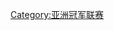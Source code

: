 {{Navbox
|bodyclass=hlist

|name=2010年亚足联冠军联赛
|title = [[2010年亚足联冠军联赛]]
|group1 = 小組賽
|list1 = 
*[[伊蒂哈德足球俱樂部 (吉達)|伊蒂哈德]]
*[[希拉爾足球俱樂部|希拉爾]]
*[[艾阿里足球俱樂部 (吉達)|艾阿里]]
*[[艾沙比足球俱樂部 (沙特阿拉伯)|艾沙比]]
*[[艾斯迪格拿足球俱樂部|艾斯迪格拿]]
*[[克爾曼足球俱樂部|克爾曼]]
*[[沙巴罕足球俱樂部|沙巴罕]]
*[[索柏阿罕足球俱樂部|索柏阿罕]]
*[[艾阿里足球俱樂部 (杜拜)|艾阿里]]
*[[艾積斯拿足球俱樂部|艾積斯拿]]
*[[艾恩足球俱樂部|艾恩]]
*[[賓約哥足球俱樂部|賓約哥]]
*[[塔什干棉農足球俱樂部|塔什干棉農]]
*[[艾加拉法足球俱樂部|艾加拉法]]
*[[艾薩德足球俱樂部|艾薩德]]
*[[鹿島鹿角]]
*[[川崎前鋒]]
*[[大阪飛腳]]
*[[广岛三箭]]
*[[全北現代汽車]]
*[[城南一和天馬]]
*[[浦項製鐵]]
*[[水原三星藍翼]]
*[[北京國安足球俱樂部|北京國安]]
*[[長春亞泰足球俱樂部|長春亞泰]]
*[[河南建業足球俱樂部|河南建業]]
*[[山東魯能泰山足球俱樂部|山東魯能泰山]]
*[[墨爾本勝利足球俱樂部|墨爾本勝利]]
*[[阿德萊德聯足球俱樂部|阿德萊德聯]]
*[[佩斯普拉足球俱樂部|佩斯普拉]]
*[[新加坡武裝部隊足球俱樂部|新加坡武裝部隊]]
|group2 = 外圍賽
|list2 = 
*[[阿爾華達足球俱樂部 (阿布扎比)|阿爾華達]]
*[[丘吉尔兄弟体育俱乐部|丘吉爾兄弟]]
*[[艾卡拉馬足球俱樂部|卡拉馬]]
*[[斯里維加亞足球俱樂部|斯里維加亞]]
*[[蒙通聯足球俱樂部|蒙通聯]]
*[[峴港足球俱樂部|峴港]]}}<noinclude>
[[Category:亚洲冠军联赛]]
</noinclude>